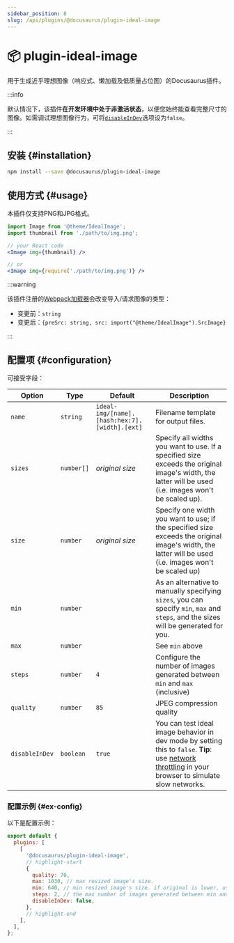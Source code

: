 ```yaml
---
sidebar_position: 8
slug: /api/plugins/@docusaurus/plugin-ideal-image
---
```


# 📦 plugin-ideal-image


用于生成近乎理想图像（响应式、懒加载及低质量占位图）的Docusaurus插件。

:::info

默认情况下，该插件**在开发环境中处于非激活状态**，以便您始终能查看完整尺寸的图像。如需调试理想图像行为，可将[`disableInDev`](#disableInDev)选项设为`false`。

:::

## 安装 {#installation}

```bash npm2yarn
npm install --save @docusaurus/plugin-ideal-image
```

## 使用方式 {#usage}

本插件仅支持PNG和JPG格式。

```jsx
import Image from '@theme/IdealImage';
import thumbnail from './path/to/img.png';

// your React code
<Image img={thumbnail} />

// or
<Image img={require('./path/to/img.png')} />
```

:::warning

该插件注册的[Webpack加载器](https://webpack.js.org/loaders/)会改变导入/请求图像的类型：

- 变更前：`string`
- 变更后：`{preSrc: string, src: import("@theme/IdealImage").SrcImage}`

:::

## 配置项 {#configuration}

可接受字段：

<APITable>

| Option | Type | Default | Description |
| --- | --- | --- | --- |
| `name` | `string` | `ideal-img/[name].[hash:hex:7].[width].[ext]` | Filename template for output files. |
| `sizes` | `number[]` | _original size_ | Specify all widths you want to use. If a specified size exceeds the original image's width, the latter will be used (i.e. images won't be scaled up). |
| `size` | `number` | _original size_ | Specify one width you want to use; if the specified size exceeds the original image's width, the latter will be used (i.e. images won't be scaled up) |
| `min` | `number` |  | As an alternative to manually specifying `sizes`, you can specify `min`, `max` and `steps`, and the sizes will be generated for you. |
| `max` | `number` |  | See `min` above |
| `steps` | `number` | `4` | Configure the number of images generated between `min` and `max` (inclusive) |
| `quality` | `number` | `85` | JPEG compression quality |
| `disableInDev` | `boolean` | `true` | You can test ideal image behavior in dev mode by setting this to `false`. **Tip**: use [network throttling](https://www.browserstack.com/guide/how-to-perform-network-throttling-in-chrome) in your browser to simulate slow networks. |

</APITable>

### 配置示例 {#ex-config}

以下是配置示例：

```js title="docusaurus.config.js"
export default {
  plugins: [
    [
      '@docusaurus/plugin-ideal-image',
      // highlight-start
      {
        quality: 70,
        max: 1030, // max resized image's size.
        min: 640, // min resized image's size. if original is lower, use that size.
        steps: 2, // the max number of images generated between min and max (inclusive)
        disableInDev: false,
      },
      // highlight-end
    ],
  ],
};
```
